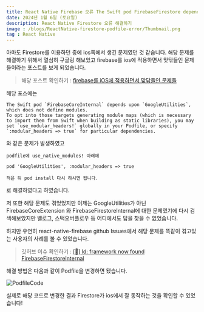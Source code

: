```yaml
---
title: React Native Firebase 오류 The Swift pod FirebaseFirestore depends upon FirebaseCoreExtension and FirebaseFirestoreInternal
date: 2024년 1월 6일 (토요일)
description: React Native Firestore 오류 해결하기
image : /blogs/ReactNative-firestore-podfile-error/Thumbnail.png
tag : React Native
---
```


아마도 Firestore를 이용하던 중에 ios쪽에서 생긴 문제였던 것 같습니다. 해당 문제를 해결하기 위해서 열심히 구글링 해보았고 firebase를 ios에 적용하면서 맞닦들인 문제들이라는 포스트를 보게 되었습니다. 

> 해당 포스트 확인하기 : [firebase를 iOS에 적용하면서 맞닦들인 문제들](https://velog.io/@qkr135qkr/firebase%EB%A5%BC-iOS%EC%97%90-%EC%A0%81%EC%9A%A9%ED%95%98%EB%A9%B4%EC%84%9C-%EB%A7%9E%EB%8B%A6%EB%93%A4%EC%9D%B8-%EB%AC%B8%EC%A0%9C%EB%93%A4)

해당 포스에는 

```
The Swift pod `FirebaseCoreInternal` depends upon `GoogleUtilities`, which does not define modules.
To opt into those targets generating module maps (which is necessary to import them from Swift when building as static libraries), you may set `use_modular_headers!` globally in your Podfile, or specify `:modular_headers => true` for particular dependencies.
```

와 같은 문제가 발생하였고

```
podfile에 use_native_modules! 아래에

pod 'GoogleUtilities', :modular_headers => true

적은 뒤 pod install 다시 하시면 됩니다.
```

로 해결하였다고 하였습니다. 

저 또한 해당 문제도 겪었었지만 이제는 GoogleUtilities가 아닌 FirebaseCoreExtension 와 FirebaseFirestoreInternal에 대한 문제였기에 다시 검색해보았지만 벨로그, 스택오버플로우 등 어디에서도 답을 찾을 수 없었습니다.

하지만 우연히 react-native-firebase github Issues에서 해당 문제를 똑같이 겪고있는 사용자의 사례를 볼 수 있었습니다.

> 깃허브 이슈 확인하기 : [[🐛] ld: framework now found FirebaseFirestoreInternal](https://github.com/invertase/react-native-firebase/issues/7464)

해결 방법은 다음과 같이 Podfile을 변경하면 됐습니다.


![PodfileCode](/blogs/ReactNative-firestore-podfile-error/PodfileCode.png)

실제로 해당 코드로 변경한 결과 Firestore가 ios에서 잘 동작하는 것을 확인할 수 있었습니다!
